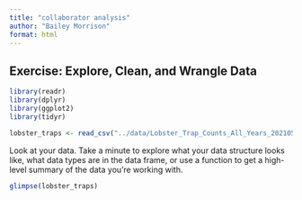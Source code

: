 ```yaml
---
title: "collaborator analysis"
author: "Bailey Morrison"
format: html
---
```


## Exercise: Explore, Clean, and Wrangle Data
```r
library(readr)
library(dplyr)
library(ggplot2)
library(tidyr)
```

```r
lobster_traps <- read_csv("../data/Lobster_Trap_Counts_All_Years_20210519.csv")
```

Look at your data. Take a minute to explore what your data structure looks like, what data types are in the data frame, or use a function to get a high-level summary of the data you’re working with.

```r
glimpse(lobster_traps)
```


